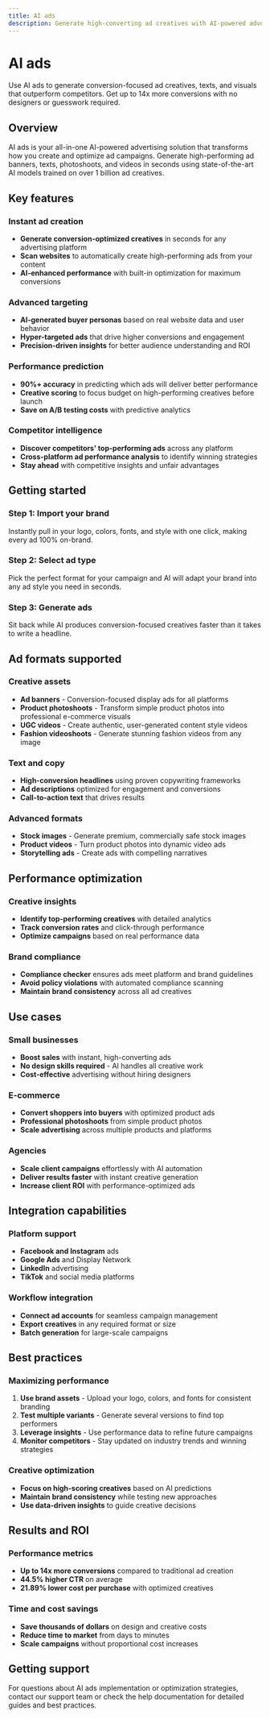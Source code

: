 ```yaml
---
title: AI ads
description: Generate high-converting ad creatives with AI-powered advertising optimization
---
```


# AI ads

Use AI ads to generate conversion-focused ad creatives, texts, and visuals that outperform competitors. Get up to 14x more conversions with no designers or guesswork required.

## Overview

AI ads is your all-in-one AI-powered advertising solution that transforms how you create and optimize ad campaigns. Generate high-performing ad banners, texts, photoshoots, and videos in seconds using state-of-the-art AI models trained on over 1 billion ad creatives.

## Key features

### Instant ad creation
- **Generate conversion-optimized creatives** in seconds for any advertising platform
- **Scan websites** to automatically create high-performing ads from your content
- **AI-enhanced performance** with built-in optimization for maximum conversions

### Advanced targeting
- **AI-generated buyer personas** based on real website data and user behavior
- **Hyper-targeted ads** that drive higher conversions and engagement
- **Precision-driven insights** for better audience understanding and ROI

### Performance prediction
- **90%+ accuracy** in predicting which ads will deliver better performance
- **Creative scoring** to focus budget on high-performing creatives before launch
- **Save on A/B testing costs** with predictive analytics

### Competitor intelligence
- **Discover competitors' top-performing ads** across any platform
- **Cross-platform ad performance analysis** to identify winning strategies
- **Stay ahead** with competitive insights and unfair advantages

## Getting started

### Step 1: Import your brand
Instantly pull in your logo, colors, fonts, and style with one click, making every ad 100% on-brand.

### Step 2: Select ad type
Pick the perfect format for your campaign and AI will adapt your brand into any ad style you need in seconds.

### Step 3: Generate ads
Sit back while AI produces conversion-focused creatives faster than it takes to write a headline.

## Ad formats supported

### Creative assets
- **Ad banners** - Conversion-focused display ads for all platforms
- **Product photoshoots** - Transform simple product photos into professional e-commerce visuals
- **UGC videos** - Create authentic, user-generated content style videos
- **Fashion videoshoots** - Generate stunning fashion videos from any image

### Text and copy
- **High-conversion headlines** using proven copywriting frameworks
- **Ad descriptions** optimized for engagement and conversions
- **Call-to-action text** that drives results

### Advanced formats
- **Stock images** - Generate premium, commercially safe stock images
- **Product videos** - Turn product photos into dynamic video ads
- **Storytelling ads** - Create ads with compelling narratives

## Performance optimization

### Creative insights
- **Identify top-performing creatives** with detailed analytics
- **Track conversion rates** and click-through performance
- **Optimize campaigns** based on real performance data

### Brand compliance
- **Compliance checker** ensures ads meet platform and brand guidelines
- **Avoid policy violations** with automated compliance scanning
- **Maintain brand consistency** across all ad creatives

## Use cases

### Small businesses
- **Boost sales** with instant, high-converting ads
- **No design skills required** - AI handles all creative work
- **Cost-effective** advertising without hiring designers

### E-commerce
- **Convert shoppers into buyers** with optimized product ads
- **Professional photoshoots** from simple product photos
- **Scale advertising** across multiple products and platforms

### Agencies
- **Scale client campaigns** effortlessly with AI automation
- **Deliver results faster** with instant creative generation
- **Increase client ROI** with performance-optimized ads

## Integration capabilities

### Platform support
- **Facebook and Instagram** ads
- **Google Ads** and Display Network
- **LinkedIn** advertising
- **TikTok** and social media platforms

### Workflow integration
- **Connect ad accounts** for seamless campaign management
- **Export creatives** in any required format or size
- **Batch generation** for large-scale campaigns

## Best practices

### Maximizing performance
1. **Use brand assets** - Upload your logo, colors, and fonts for consistent branding
2. **Test multiple variants** - Generate several versions to find top performers
3. **Leverage insights** - Use performance data to refine future campaigns
4. **Monitor competitors** - Stay updated on industry trends and winning strategies

### Creative optimization
- **Focus on high-scoring creatives** based on AI predictions
- **Maintain brand consistency** while testing new approaches
- **Use data-driven insights** to guide creative decisions

## Results and ROI

### Performance metrics
- **Up to 14x more conversions** compared to traditional ad creation
- **44.5% higher CTR** on average
- **21.89% lower cost per purchase** with optimized creatives

### Time and cost savings
- **Save thousands of dollars** on design and creative costs
- **Reduce time to market** from days to minutes
- **Scale campaigns** without proportional cost increases

## Getting support

For questions about AI ads implementation or optimization strategies, contact our support team or check the help documentation for detailed guides and best practices.